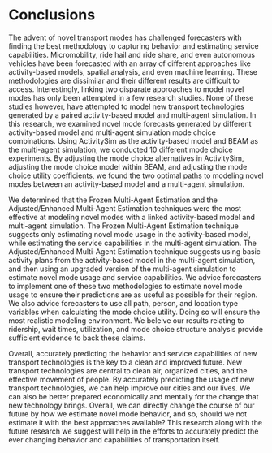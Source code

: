 # Conclusions

The advent of novel transport modes has challenged forecasters with finding the best methodology to capturing behavior and estimating service capabilities. Micromobility, ride hail and ride share, and even autonomous vehicles have been forecasted with an array of different approaches like activity-based models, spatial analysis, and even machine learning. These methodologies are dissimilar and their different results are difficult to access. Interestingly, linking two disparate approaches to model novel modes has only been attempted in a few research studies. None of these studies however, have attempted to model new transport technologies generated by a paired activity-based model and multi-agent simulation. In this research, we examined novel mode forecasts generated by different activity-based model and multi-agent simulation mode choice combinations. Using ActivitySim as the activity-based model and BEAM as the multi-agent simulation, we conducted 10 different mode choice experiments. By adjusting the mode choice alternatives in ActivitySim, adjusting the mode choice model within BEAM, and adjusting the mode choice utility coefficients, we found the two optimal paths to modeling novel modes between an activity-based model and a multi-agent simulation.

We determined that the Frozen Multi-Agent Estimation and the Adjusted/Enhanced Multi-Agent Estimation techniques were the most effective at modeling novel modes with a linked activity-based model and multi-agent simulation. The Frozen Multi-Agent Estimation technique suggests only estimating novel mode usage in the activity-based model, while estimating the service capabilities in the multi-agent simulation. The Adjusted/Enhanced Multi-Agent Estimation technique suggests using basic activity plans from the activity-based model in the multi-agent simulation, and then using an upgraded version of the multi-agent simulation to estimate novel mode usage and service capabilities. We advice forecasters to implement one of these two methodologies to estimate novel mode usage to ensure their predictions are as useful as possible for their region. We also advice forecasters to use all path, person, and location type variables when calculating the mode choice utility. Doing so will ensure the most realistic modeling environment. We beleive our results relating to ridership, wait times, utilization, and mode choice structure analysis provide sufficient evidence to back these claims.

Overall, accurately predicting the behavior and service capabilities of new transport technologies is the key to a clean and improved future. New transport technologies are central to clean air, organized cities, and the effective movement of people. By accurately predicting the usage of new transport technologies, we can help improve our cities and our lives. We can also be better prepared economically and mentally for the change that new technology brings. Overall, we can directly change the course of our future by how we estimate novel mode behavior, and so, should we not estimate it with the best approaches available? This research along with the future research we suggest will help in the efforts to accurately predict the ever changing behavior and capabilities of transportation itself.  




